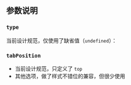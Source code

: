 
<Meta of={TabStories} />

## 参数说明

### `type`
当前设计规范，仅使用了缺省值（`undefined`）：


### `tabPosition`

* 当前设计规范，只定义了 `top`
* 其他选项，做了样式不错位的兼容，但很少使用